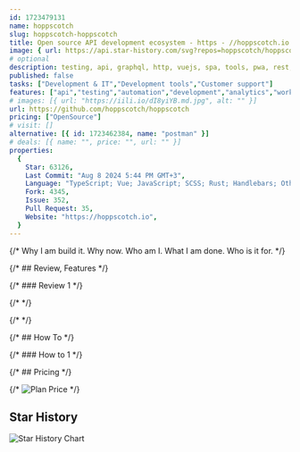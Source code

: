 ```yaml
---
id: 1723479131
name: hoppscotch
slug: hoppscotch-hoppscotch
title: Open source API development ecosystem - https - //hoppscotch.io (open-source alternative to Postman, Insomnia)
image: { url: https://api.star-history.com/svg?repos=hoppscotch/hoppscotch }
# optional
description: testing, api, graphql, http, vuejs, spa, tools, pwa, rest, vue, rest-api, websocket, http-client, api-client, developer-tools, api-rest, testing-tools, api-testing, hacktoberfest,  ,
published: false
tasks: ["Development & IT","Development tools","Customer support"]
features: ["api","testing","automation","development","analytics","workflow","collaboration","data","monitoring"]
# images: [{ url: "https://iili.io/dI8yiYB.md.jpg", alt: "" }]
url: https://github.com/hoppscotch/hoppscotch
pricing: ["OpenSource"]
# visit: []
alternative: [{ id: 1723462384, name: "postman" }]
# deals: [{ name: "", price: "", url: "" }]
properties:
  {
    Star: 63126,
    Last Commit: "Aug 8 2024 5:44 PM GMT+3",
    Language: "TypeScript; Vue; JavaScript; SCSS; Rust; Handlebars; Other",
    Fork: 4345,
    Issue: 352,
    Pull Request: 35,
    Website: "https://hoppscotch.io",
  }
---
```


{/* Why I am build it. Why now. Who am I. What I am done. Who is it for. */}

{/* ## Review, Features */}

{/* ### Review 1 */}

{/* <DetailYoutube videoId="" startTime={0} /> */}

{/* <Twitters ids=[] /> */}

{/* ## How To */}

{/* ### How to 1 */}

{/* ## Pricing */}

{/* <Img src="" alt="Plan Price" /> */}

## Star History

![Star History Chart](https://api.star-history.com/svg?repos=hoppscotch/hoppscotch)
